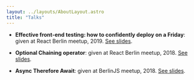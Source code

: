 ```yaml
---
layout: ../layouts/AboutLayout.astro
title: "Talks"
---
```


- **Effective front-end testing: how to confidently deploy on a Friday**: given at React Berlin meetup, 2019. [See slides](https://speakerdeck.com/mohamed3on/effective-testing-how-to-confidently-deploy-on-a-friday).

- **Optional Chaining operator**: given at React Berlin meetup, 2018. [See slides](https://speakerdeck.com/mohamed3on/the-optional-chaining-operator).

- **Async Therefore Await**: given at BerlinJS meetup, 2018. [See slides](https://speakerdeck.com/mohamed3on/async-therefore-await).
